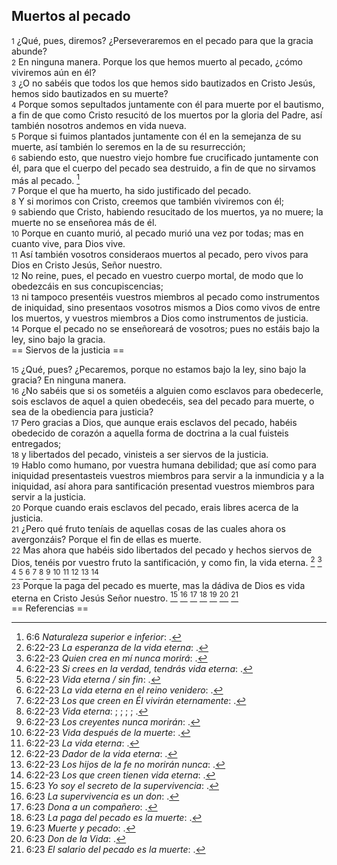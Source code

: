 == Muertos al pecado ==

{{anchor|1}} <small>1</small> ¿Qué, pues, diremos? ¿Perseveraremos en el pecado para que la gracia abunde?<br>
{{anchor|2}} <small>2</small> En ninguna manera. Porque los que hemos muerto al pecado, ¿cómo viviremos aún en él?<br>
{{anchor|3}} <small>3</small> ¿O no sabéis que todos los que hemos sido bautizados en Cristo Jesús, hemos sido bautizados en su muerte?<br>
{{anchor|4}} <small>4</small> Porque somos sepultados juntamente con él para muerte por el bautismo, a fin de que como Cristo resucitó de los muertos por la gloria del Padre, así también nosotros andemos en vida nueva.<br>
{{anchor|5}} <small>5</small> Porque si fuimos plantados juntamente con él en la semejanza de su muerte, así también lo seremos en la de su resurrección;<br>
{{anchor|6}} <small>6</small> sabiendo esto, que nuestro viejo hombre fue crucificado juntamente con él, para que el cuerpo del pecado sea destruido, a fin de que no sirvamos más al pecado. <ref>6:6 ''Naturaleza superior e inferior'': {{lib|LU|103|2|9}}.</ref><br>
{{anchor|7}} <small>7</small> Porque el que ha muerto, ha sido justificado del pecado.<br>
{{anchor|8}} <small>8</small> Y si morimos con Cristo, creemos que también viviremos con él;<br>
{{anchor|9}} <small>9</small> sabiendo que Cristo, habiendo resucitado de los muertos, ya no muere; la muerte no se enseñorea más de él.<br>
{{anchor|10}} <small>10</small> Porque en cuanto murió, al pecado murió una vez por todas; mas en cuanto vive, para Dios vive.<br>
{{anchor|11}} <small>11</small> Así también vosotros consideraos muertos al pecado, pero vivos para Dios en Cristo Jesús, Señor nuestro.<br>
{{anchor|12}} <small>12</small> No reine, pues, el pecado en vuestro cuerpo mortal, de modo que lo obedezcáis en sus concupiscencias;<br>
{{anchor|13}} <small>13</small> ni tampoco presentéis vuestros miembros al pecado como instrumentos de iniquidad, sino presentaos vosotros mismos a Dios como vivos de entre los muertos, y vuestros miembros a Dios como instrumentos de justicia.<br>
{{anchor|14}} <small>14</small> Porque el pecado no se enseñoreará de vosotros; pues no estáis bajo la ley, sino bajo la gracia.<br>
== Siervos de la justicia ==

{{anchor|15}} <small>15</small> ¿Qué, pues? ¿Pecaremos, porque no estamos bajo la ley, sino bajo la gracia? En ninguna manera.<br>
{{anchor|16}} <small>16</small> ¿No sabéis que si os sometéis a alguien como esclavos para obedecerle, sois esclavos de aquel a quien obedecéis, sea del pecado para muerte, o sea de la obediencia para justicia?<br>
{{anchor|17}} <small>17</small> Pero gracias a Dios, que aunque erais esclavos del pecado, habéis obedecido de corazón a aquella forma de doctrina a la cual fuisteis entregados;<br>
{{anchor|18}} <small>18</small> y libertados del pecado, vinisteis a ser siervos de la justicia.<br>
{{anchor|19}} <small>19</small> Hablo como humano, por vuestra humana debilidad; que así como para iniquidad presentasteis vuestros miembros para servir a la inmundicia y a la iniquidad, así ahora para santificación presentad vuestros miembros para servir a la justicia.<br>
{{anchor|20}} <small>20</small> Porque cuando erais esclavos del pecado, erais libres acerca de la justicia.<br>
{{anchor|21}} <small>21</small> ¿Pero qué fruto teníais de aquellas cosas de las cuales ahora os avergonzáis? Porque el fin de ellas es muerte.<br>
{{anchor|22}} <small>22</small> Mas ahora que habéis sido libertados del pecado y hechos siervos de Dios, tenéis por vuestro fruto la santificación, y como fin, la vida eterna. <ref>6:22-23 ''La esperanza de la vida eterna'': {{lib|LU|170|2|2}}.</ref> <ref>6:22-23 ''Quien crea en mí nunca morirá'': {{lib|LU|168|0|7}}.</ref> <ref>6:22-23 ''Si crees en la verdad, tendrás vida eterna'': {{lib|LU|157|6|10}}.</ref> <ref>6:22-23 ''Vida eterna / sin fin'': {{lib|LU|170|2|20}}.</ref> <ref>6:22-23 ''La vida eterna en el reino venidero'': {{lib|LU|181|2|11}}.</ref> <ref>6:22-23 ''Los que creen en Él vivirán eternamente'': {{lib|LU|190|5|4}}.</ref> <ref>6:22-23 ''Vida eterna'': {{lib|LU|101|6|8}}; {{lib|LU|162|2|7}}; {{lib|LU|27|1|5}}; {{lib|LU|2|2|1}}; {{lib|LU|3|0|1}}.</ref> <ref>6:22-23 ''Los creyentes nunca morirán'': {{lib|LU|162|7|5}}.</ref> <ref>6:22-23 ''Vida después de la muerte'': {{lib|LU|121|5|11}}.</ref> <ref>6:22-23 ''La vida eterna'': {{lib|LU|146|3|7}}.</ref> <ref>6:22-23 ''Dador de la vida eterna'': {{lib|LU|128|1|10}}.</ref> <ref>6:22-23 ''Los hijos de la fe no morirán nunca'': {{lib|LU|193|1|2}}.</ref> <ref>6:22-23 ''Los que creen tienen vida eterna'': {{lib|LU|153|2|11}}.</ref><br>
{{anchor|23}} <small>23</small> Porque la paga del pecado es muerte, mas la dádiva de Dios es vida eterna en Cristo Jesús Señor nuestro. <ref>6:23 ''Yo soy el secreto de la supervivencia'': {{lib|LU|182|1|10}}.</ref> <ref>6:23 ''La supervivencia es un don'': {{lib|LU|110|2|2}}.</ref> <ref>6:23 ''Dona a un compañero'': {{lib|LU|3|1|4}}.</ref> <ref>6:23 ''La paga del pecado es la muerte'': {{lib|LU|46|8|4}}.</ref> <ref>6:23 ''Muerte y pecado'': {{lib|LU|89|2|2}}.</ref> <ref>6:23 ''Don de la Vida'': {{lib|LU|1|1|4}}.</ref> <ref>6:23 ''El salario del pecado es la muerte'': {{lib|LU|53|9|8}}.</ref><br>
== Referencias ==

<references />
